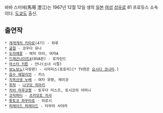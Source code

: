 바바 스미에(馬場 澄江)는 1967년 12월 12일 생의 [[일본]] [[여성]] [[성우]]로 81 프로듀스 소속이다. [[도쿄]]도 출신.

== 출연작 ==
 * [[게게게의 키타로]](4기) - 하루
 * [[굴절]] - 코우다 유나
 * [[도라에몽]] - 여자 아이, 여자A
 * [[드래곤나이트4]](OVA판) - 로자린드
 * [[마스터 키튼]] - 안나(소녀 시절)
 * [[보노보노]](극장판) - 시마리스(포로리)[* TV판은 [[요시다 코나미]].]
 * [[음수 에일리언]] - 키스
 * [[지옥선생 누베]] - 여자 유령, 레이코
 * [[취작]] - [[나구모 치아키]]
 * [[치비 마루코짱]] - 토우다 미스즈, 토시코의 어머니
 * [[코믹파티]] - [[츠카모토 치사]]
 * [[톳토코 하무타로]] - 히로시
 * [[퍼레이드 퍼레이드]] - 타무라 사야카
